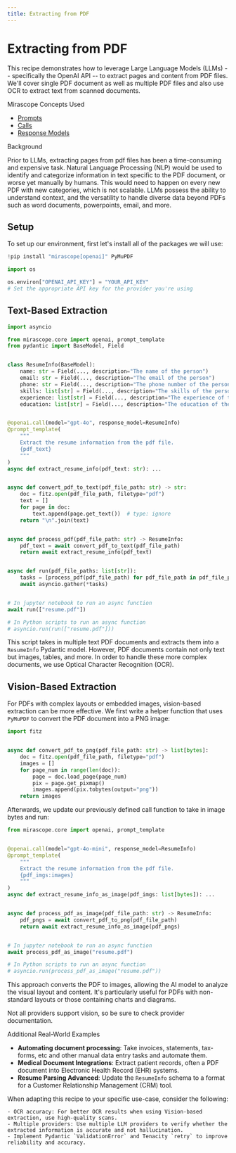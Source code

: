 ```yaml
---
title: Extracting from PDF
---
```


# Extracting from PDF

This recipe demonstrates how to leverage Large Language Models (LLMs) -- specifically the OpenAI API -- to extract pages and content from PDF files. We'll cover single PDF document as well as multiple PDF files and also use OCR to extract text from scanned documents.

<div class="admonition tip">
<p class="admonition-title">Mirascope Concepts Used</p>
<ul>
<li><a href="../../../learn/prompts/">Prompts</a></li>
<li><a href="../../../learn/calls/">Calls</a></li>
<li><a href="../../../learn/response_models/">Response Models</a></li>
</ul>
</div>

<div class="admonition note">
<p class="admonition-title">Background</p>
<p>
Prior to LLMs, extracting pages from pdf files has been a time-consuming and expensive task. Natural Language Processing (NLP) would be used to identify and categorize information in text specific to the PDF document, or worse yet manually by humans. This would need to happen on every new PDF with new categories, which is not scalable. LLMs possess the ability to understand context, and the versatility to handle diverse data beyond PDFs such as word documents, powerpoints, email, and more.
</p>
</div>

## Setup

To set up our environment, first let's install all of the packages we will use:


```python
!pip install "mirascope[openai]" PyMuPDF
```


```python
import os

os.environ["OPENAI_API_KEY"] = "YOUR_API_KEY"
# Set the appropriate API key for the provider you're using
```


## Text-Based Extraction


```python
import asyncio

from mirascope.core import openai, prompt_template
from pydantic import BaseModel, Field


class ResumeInfo(BaseModel):
    name: str = Field(..., description="The name of the person")
    email: str = Field(..., description="The email of the person")
    phone: str = Field(..., description="The phone number of the person")
    skills: list[str] = Field(..., description="The skills of the person")
    experience: list[str] = Field(..., description="The experience of the person")
    education: list[str] = Field(..., description="The education of the person")


@openai.call(model="gpt-4o", response_model=ResumeInfo)
@prompt_template(
    """
    Extract the resume information from the pdf file.
    {pdf_text}
    """
)
async def extract_resume_info(pdf_text: str): ...


async def convert_pdf_to_text(pdf_file_path: str) -> str:
    doc = fitz.open(pdf_file_path, filetype="pdf")
    text = []
    for page in doc:
        text.append(page.get_text())  # type: ignore
    return "\n".join(text)


async def process_pdf(pdf_file_path: str) -> ResumeInfo:
    pdf_text = await convert_pdf_to_text(pdf_file_path)
    return await extract_resume_info(pdf_text)


async def run(pdf_file_paths: list[str]):
    tasks = [process_pdf(pdf_file_path) for pdf_file_path in pdf_file_paths]
    await asyncio.gather(*tasks)


# In jupyter notebook to run an async function
await run(["resume.pdf"])

# In Python scripts to run an async function
# asyncio.run(run(["resume.pdf"]))
```


This script takes in multiple text PDF documents and extracts them into a `ResumeInfo` Pydantic model. However, PDF documents contain not only text but images, tables, and more. In order to handle these more complex documents, we use Optical Character Recognition (OCR).

## Vision-Based Extraction

For PDFs with complex layouts or embedded images, vision-based extraction can be more effective. We first write a helper function that uses `PyMuPDF` to convert the PDF document into a PNG image:



```python
import fitz


async def convert_pdf_to_png(pdf_file_path: str) -> list[bytes]:
    doc = fitz.open(pdf_file_path, filetype="pdf")
    images = []
    for page_num in range(len(doc)):
        page = doc.load_page(page_num)
        pix = page.get_pixmap()
        images.append(pix.tobytes(output="png"))
    return images
```

Afterwards, we update our previously defined call function to take in image bytes and run:


```python
from mirascope.core import openai, prompt_template


@openai.call(model="gpt-4o-mini", response_model=ResumeInfo)
@prompt_template(
    """
    Extract the resume information from the pdf file.
    {pdf_imgs:images}
    """
)
async def extract_resume_info_as_image(pdf_imgs: list[bytes]): ...


async def process_pdf_as_image(pdf_file_path: str) -> ResumeInfo:
    pdf_pngs = await convert_pdf_to_png(pdf_file_path)
    return await extract_resume_info_as_image(pdf_pngs)


# In jupyter notebook to run an async function
await process_pdf_as_image("resume.pdf")

# In Python scripts to run an async function
# asyncio.run(process_pdf_as_image("resume.pdf"))
```


This approach converts the PDF to images, allowing the AI model to analyze the visual layout and content. It's particularly useful for PDFs with non-standard layouts or those containing charts and diagrams.

Not all providers support vision, so be sure to check provider documentation.

<div class="admonition tip">
<p class="admonition-title">Additional Real-World Examples</p>
<ul>
<li><b>Automating document processing</b>: Take invoices, statements, tax-forms, etc and other manual data entry tasks and automate them.</li>
<li><b>Medical Document Integrations</b>: Extract patient records, often a PDF document into Electronic Health Record (EHR) systems.</li>
<li><b>Resume Parsing Advanced</b>: Update the <code>ResumeInfo</code> schema to a format for a Customer Relationship Management (CRM) tool.</li>
</ul>
</div>

When adapting this recipe to your specific use-case, consider the following:

    - OCR accuracy: For better OCR results when using Vision-based extraction, use high-quality scans.
    - Multiple providers: Use multiple LLM providers to verify whether the extracted information is accurate and not hallucination.
    - Implement Pydantic `ValidationError` and Tenacity `retry` to improve reliability and accuracy.

